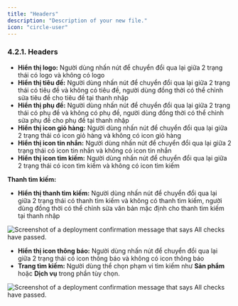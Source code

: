 ```yaml
---
title: "Headers"
description: "Description of your new file."
icon: "circle-user"
---
```


### **4.2.1. Headers**

- **Hiển thị logo:** Người dùng nhấn nút <Icon icon="toggle-large-on" color="#0a06e4" size={15} /> để chuyển đổi qua lại giữa 2 trạng thái có logo và không có logo
- **Hiển thị tiêu đề:** Người dùng nhấn nút <Icon icon="toggle-large-on" color="#0a06e4" size={15} /> để chuyển đổi qua lại giữa 2 trạng thái có tiêu đề và không có tiêu đề, người dùng đồng thời có thể chỉnh sửa tiêu đề cho tiêu đề tại thanh nhập
- **Hiển thị phụ đề:** Người dùng nhấn nút <Icon icon="toggle-large-on" color="#0a06e4" size={15} /> để chuyển đổi qua lại giữa 2 trạng thái có phụ đề và không có phụ đề, người dùng đồng thời có thể chỉnh sửa phụ đề cho phụ đề tại thanh nhập
- **Hiển thị icon giỏ hàng:** Người dùng nhấn nút <Icon icon="toggle-large-on" color="#0a06e4" size={15} /> để chuyển đổi qua lại giữa 2 trạng thái có icon giỏ hàng và không có icon giỏ hàng
- **Hiển thị icon tin nhắn:** Người dùng nhấn nút <Icon icon="toggle-large-on" color="#0a06e4" size={15} /> để chuyển đổi qua lại giữa 2 trạng thái có icon tin nhắn và không có icon tin nhắn
- **Hiển thị icon tìm kiếm:** Người dùng nhấn nút <Icon icon="toggle-large-on" color="#0a06e4" size={15} /> để chuyển đổi qua lại giữa 2 trạng thái có icon tìm kiếm và không có icon tìm kiếm

**Thanh tìm kiếm:**

- **Hiển thị thanh tìm kiếm:** Người dùng nhấn nút <Icon icon="toggle-large-on" color="#0a06e4" size={15} /> để chuyển đổi qua lại giữa 2 trạng thái có thanh tìm kiếm và không có thanh tìm kiếm, người dùng đồng thời có thể chỉnh sửa văn bản mặc định cho thanh tìm kiếm tại thanh nhập

<Frame caption="Điều chỉnh thanh tìm kiếm   ">
  <img
    src="https://aimini-upload.sgp1.digitaloceanspaces.com/image157_657e5f3196.png"
    alt="Screenshot of a deployment confirmation message that says All checks have passed."
    style={{ borderRadius:"0.5rem" }}
    title=""
  />
</Frame>

- **Hiển thị icon thông báo:** Người dùng nhấn nút <Icon icon="toggle-large-on" color="#0a06e4" size={15} /> để chuyển đổi qua lại giữa 2 trạng thái có icon thông báo và không có icon thông báo
- **Trang tìm kiếm:** Người dùng thể chọn phạm vi tìm kiếm như **Sản phẩm** hoặc **Dịch vụ** trong phần tùy chọn.

<Frame caption="Điều chỉnh tùy chọn trang tìm kiếm  ">
  <img
    src="https://aimini-upload.sgp1.digitaloceanspaces.com/image231_4b9b45cb92.png"
    alt="Screenshot of a deployment confirmation message that says All checks have passed."
    style={{ borderRadius:"0.5rem" }}
    title=""
  />
</Frame>